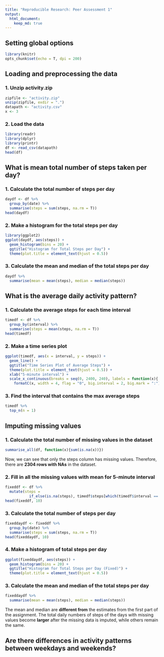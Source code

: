 ```yaml
---
title: "Reproducible Research: Peer Assessment 1"
output: 
  html_document:
    keep_md: true
---
```


## Setting global options
```r
library(knitr)
opts_chunk$set(echo = T, dpi = 200)
```

## Loading and preprocessing the data

### 1. Unzip activity.zip
```r
zipfile <- "activity.zip"
unzip(zipfile, exdir = ".")
datapath <- "activity.csv"
x <- 3
```

### 2. Load the data
```r
library(readr)
library(dplyr)
library(printr)
df <- read_csv(datapath)
head(df)
```

## What is mean total number of steps taken per day?

### 1. Calculate the total number of steps per day
```r
daydf <- df %>%
  group_by(date) %>%
  summarise(steps = sum(steps, na.rm = T))
head(daydf)
```

### 2. Make a histogram for the total steps per day
```r
library(ggplot2)
ggplot(daydf, aes(steps)) +
  geom_histogram(bins = 20) +
  ggtitle("Histogram for Total Steps per Day") +
  theme(plot.title = element_text(hjust = 0.5))
```

### 3. Calculate the mean and median of the total steps per day
```r
daydf %>%
  summarise(mean = mean(steps), median = median(steps))
```

## What is the average daily activity pattern?

### 1. Calculate the average steps for each time interval
```r
timedf <- df %>%
  group_by(interval) %>%
  summarise(steps = mean(steps, na.rm = T))
head(timedf)
```

### 2. Make a time series plot
```r
ggplot(timedf, aes(x = interval, y = steps)) +
  geom_line() +
  ggtitle("Time Series Plot of Average Steps") +
  theme(plot.title = element_text(hjust = 0.5)) +
  xlab("5-minute interval") +
  scale_x_continuous(breaks = seq(0, 2400, 240), labels = function(x){
    formatC(x, width = 4, flag = "0", big.interval = 2, big.mark = ":")})
```

### 3. Find the interval that contains the max average steps
```r
timedf %>% 
  top_n(n = 1)
```

## Imputing missing values

### 1. Calculate the total number of missing values in the dataset
```r
summarise_all(df, function(x){sum(is.na(x))})
```

Now, we can see that only the steps column has missing values. Therefore, there are **2304 rows with NAs** in the dataset.

### 2. Fill in all the missing values with mean for 5-minute interval
```r
fixeddf <- df %>%
  mutate(steps = 
           if_else(is.na(steps), timedf$steps[which(timedf$interval == interval)], as.double(steps)))
head(fixeddf, 10)
```

### 3. Calculate the total number of steps per day
```r
fixeddaydf <- fixeddf %>%
  group_by(date) %>%
  summarise(steps = sum(steps, na.rm = T))
head(fixeddaydf, 10)
```

### 4. Make a histogram of total steps per day
```r
ggplot(fixeddaydf, aes(steps)) +
  geom_histogram(bins = 20) +
  ggtitle("Histogram for Total Steps per Day (Fixed)") +
  theme(plot.title = element_text(hjust = 0.5))
```

### 3. Calculate the mean and median of the total steps per day
```r
fixeddaydf %>%
  summarise(mean = mean(steps), median = median(steps))
```

The mean and median are **different from** the estimates from the first part of the assignment. The total daily numbers of steps of the days with missing values become **larger** after the missing data is imputed, while others remain the same.

## Are there differences in activity patterns between weekdays and weekends?
